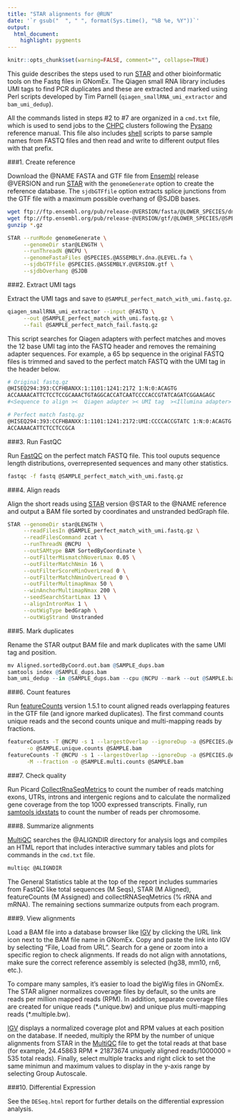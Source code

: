 ```yaml
---
title: "STAR alignments for @RUN"
date: '`r gsub("  ", " ", format(Sys.time(), "%B %e, %Y"))`'
output:
  html_document:
    highlight: pygments
---
```


```r
knitr::opts_chunk$set(warning=FALSE, comment="", collapse=TRUE)
```

This guide describes the steps used to run [STAR] and other bioinformatic tools
on the Fastq files in GNomEx.  The Qiagen small RNA library includes UMI tags to
find PCR duplicates and these are extracted and marked using Perl scripts
developed by Tim Parnell (`qiagen_smallRNA_umi_extractor` and `bam_umi_dedup`).

All the commands listed in steps #2 to #7 are organized in a `cmd.txt` file,  which
is used to send jobs to the [CHPC] clusters following the [Pysano] reference
manual.  This file also includes [shell] scripts to parse sample names from
FASTQ files and then read and write to different output files with that prefix.

###1. Create reference

Download the @NAME FASTA and GTF file from [Ensembl] release @VERSION and
run [STAR] with the `genomeGenerate` option to create the reference database.
The `sjdbGTFfile` option extracts splice junctions from the GTF file with a
maximum possible overhang of @SJDB bases.

```bash
wget ftp://ftp.ensembl.org/pub/release-@VERSION/fasta/@LOWER_SPECIES/dna/@SPECIES.@ASSEMBLY.dna.@LEVEL.fa.gz
wget ftp://ftp.ensembl.org/pub/release-@VERSION/gtf/@LOWER_SPECIES/@SPECIES.@ASSEMBLY.@VERSION.gtf.gz
gunzip *.gz

STAR --runMode genomeGenerate \
     --genomeDir star@LENGTH \
     --runThreadN @NCPU \
     --genomeFastaFiles @SPECIES.@ASSEMBLY.dna.@LEVEL.fa \
     --sjdbGTFfile @SPECIES.@ASSEMBLY.@VERSION.gtf \
     --sjdbOverhang @SJDB
```


###2. Extract UMI tags

Extract the UMI tags and save to `@SAMPLE_perfect_match_with_umi.fastq.gz`.

```bash
qiagen_smallRNA_umi_extractor --input @FASTQ \
     --out @SAMPLE_perfect_match_with_umi.fastq.gz \
     --fail @SAMPLE_perfect_match_fail.fastq.gz
```

This script searches for Qiagen adapters with perfect matches and moves
the 12 base UMI tag into the FASTQ header and removes the remaining adapter sequences.
For example, a 65 bp sequence in the original FASTQ files is trimmed and saved to the perfect match FASTQ
with the UMI tag in the header below.

```bash
# Original fastq.gz
@HISEQ294:393:CCFHBANXX:1:1101:1241:2172 1:N:0:ACAGTG
ACCAAAACATTCTCCTCCGCAAACTGTAGGCACCATCAATCCCCACCGTATCAGATCGGAAGAGC
#<Sequence to align ><  Qiagen adapter >< UMI tag  ><Illumina adapter>

# Perfect match fastq.gz
@HISEQ294:393:CCFHBANXX:1:1101:1241:2172:UMI:CCCCACCGTATC 1:N:0:ACAGTG
ACCAAAACATTCTCCTCCGCA
```


###3. Run FastQC

Run [FastQC] on the perfect match FASTQ file.  This tool ouputs sequence length distributions,
overrepresented sequences and many other statistics.

```bash
fastqc -f fastq @SAMPLE_perfect_match_with_umi.fastq.gz
```

###4. Align reads

Align the short reads using [STAR] version @STAR to the @NAME reference and output a BAM file
 sorted by coordinates and unstranded bedGraph file.

```bash
STAR --genomeDir star@LENGTH \
     --readFilesIn @SAMPLE_perfect_match_with_umi.fastq.gz \
     --readFilesCommand zcat \
     --runThreadN @NCPU  \
     --outSAMtype BAM SortedByCoordinate \
     --outFilterMismatchNoverLmax 0.05 \
     --outFilterMatchNmin 16 \
     --outFilterScoreMinOverLread 0 \
     --outFilterMatchNminOverLread 0 \
     --outFilterMultimapNmax 50 \
     --winAnchorMultimapNmax 200 \
     --seedSearchStartLmax 13 \
     --alignIntronMax 1 \
     --outWigType bedGraph \
     --outWigStrand Unstranded
```

###5. Mark duplicates

Rename the STAR output BAM file and mark duplicates with the same UMI tag and position.

```r
mv Aligned.sortedByCoord.out.bam @SAMPLE_dups.bam
samtools index @SAMPLE_dups.bam
bam_umi_dedup --in @SAMPLE_dups.bam --cpu @NCPU --mark --out @SAMPLE.bam
```


###6. Count features

Run [featureCounts] version 1.5.1 to count aligned reads overlapping features in
the GTF file (and ignore marked duplicates).   The first command counts unique
reads and the second counts unique and multi-mapping reads by fractions.

```bash
featureCounts -T @NCPU -s 1 --largestOverlap --ignoreDup -a @SPECIES.@ASSEMBLY.@VERSION.gtf \
      -o @SAMPLE.unique.counts @SAMPLE.bam
featureCounts -T @NCPU -s 1 --largestOverlap --ignoreDup -a @SPECIES.@ASSEMBLY.@VERSION.gtf \
      -M --fraction -o @SAMPLE.multi.counts @SAMPLE.bam
```

###7. Check quality

Run Picard [CollectRnaSeqMetrics] to count the number of reads matching exons,
UTRs, introns and intergenic regions and to calculate the normalized gene
coverage from the top 1000 expressed transcripts. Finally, run [samtools idxstats] to
count the number of reads per chromosome.

###8. Summarize alignments

[MultiQC] searches the @ALIGNDIR directory for analysis logs and compiles an
HTML report that includes interactive summary tables and plots for commands
in the `cmd.txt` file.

```bash
multiqc @ALIGNDIR
```

The General Statistics table at the top of the report includes summaries from
FastQC like total sequences (M Seqs), STAR (M Aligned), featureCounts (M
Assigned) and collectRNASeqMetrics (% rRNA and mRNA).   The remaining sections
summarize outputs from each program.

###9.  View alignments

Load a BAM file into a database browser like [IGV] by clicking the URL link icon
next to the BAM file name in GNomEx.   Copy and paste the link into IGV by
selecting "File, Load from URL".   Search for a gene or zoom into a specific
region to check alignments. If reads do not align with annotations, make sure
the correct reference assembly is selected (hg38, mm10, rn6, etc.).

To compare many samples, it's easier to load the bigWig files in GNomEx. The
STAR aligner normalizes coverage files by default, so the units are reads per
million mapped reads (RPM). In addition, separate coverage files are created for
unique reads (\*.unique.bw) and unique plus multi-mapping reads
(\*.multiple.bw).

[IGV] displays a normalized coverage plot and RPM values at each position on the
database.  If needed, multiply the RPM by the number of unique alignments from
STAR in the [MultiQC] file to get the total reads at that base (for example,
24.45863 RPM * 21873674 uniquely aligned reads/1000000 = 535 total reads).
Finally, select multiple tracks and right click to set the same minimun and
maximum values to display in the y-axis range by selecting Group Autoscale.

###10. Differential Expression

See the `DESeq.html` report for further details on the differential expression analysis.

<br>

[cutadapt]: http://cutadapt.readthedocs.io/en/stable/index.html
[STAR]: https://github.com/alexdobin/STAR
[Ensembl]: http://uswest.ensembl.org/info/data/ftp/index.html
[Pysano]: http://healthcare.utah.edu/huntsmancancerinstitute/research/shared-resources/center-managed/bioinformatics/pysano
[CHPC]: https://www.chpc.utah.edu/
[shell]: http://tldp.org/LDP/abs/html/index.html
[IGV]: http://software.broadinstitute.org/software/igv/
[featureCounts]: http://bioinf.wehi.edu.au/featureCounts/
[FastQC]: http://www.bioinformatics.babraham.ac.uk/projects/fastqc/
[CollectRnaSeqMetrics]: https://broadinstitute.github.io/picard/command-line-overview.html#CollectRnaSeqMetrics
[samtools idxstats]: http://www.htslib.org/
[MultiQC]: http://multiqc.info/
